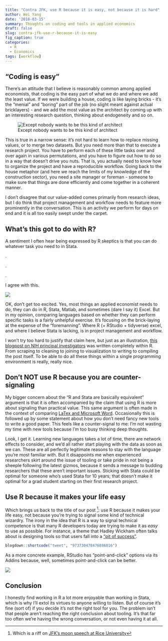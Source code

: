 ```yaml
---
title: "Contra JFK, use R because it is easy, not because it is hard"
author: Wei Yang
date: '2018-03-15'
summary: Thoughts on coding and tools in applied economics
draft: false
slug: contra-jfk-use-r-because-it-is-easy
fig_caption: true
categories:
  - R
  - Economics
tags: [workflow]
---
```


<style>
p.caption {
  font-size: 0.8em;
}
</style>

## "Coding is easy" 

There's an attitude that I believe is reasonably common among applied economists, that coding is the easy part of what we do and where we add the least value. If we were building a house, coding is like laying bricks - it's the "menial" and "boring" part of the job (no slight meant against actual bricklayers) - and we add the most value as the architect by coming up with an interesting research question, thinking about endogeneity and so on. 

![Except nobody wants to be this kind of architect](/post/2018-03-15-contra-jfk-use-r-because-it-is-easy_files/architect.webp)

This is true in a narrow sense: it's not hard to learn how to replace missing values, or to merge two datasets. But you need more than that to execute a research project. You have to perform each of these little tasks over and over again in various permutations, and you have to figure out how to do so in a way that doesn't drive you nuts. That is, you actually need to know how to organize the project and have a reproducible workflow. Going back to the house metaphor (and here we reach the limits of my knowledge of the construction sector), you need a site manager or foreman - someone to make sure that things are done efficiently and come together in a coherent manner. 

I don't disagree that our value-added comes primarily from research ideas, but I do think that project management and workflow needs to feature more prominently in the conversation. This is an activity we perform for days on end and it is all too easily swept under the carpet. 

## What's this got to do with R? 

A sentiment I often hear being expressed by R skeptics is that you can do whatever task you need to in Stata. 

.

.

.

I agree with this.

![](https://i.pinimg.com/originals/cc/20/4b/cc204bbd7a29fda1769710d79388b0d7.gif) 

OK, don't get too excited. Yes, most things an applied economist needs to do, they can do in R, Stata, Matlab, and sometimes (dare I say it) Excel. But in my opinion, comparing languages based on whether they can perform specific tasks is a fairly unhelpful exercise. It's focusing on the brick-laying at the expense of the "foremanning". Where R (+ RStudio + tidyverse) excel, and where I believe Stata is lacking, is in project management and workflow. 

I won't try too hard to justify that claim here, but just as an illustration, [this blogpost on NIH principal investigators](https://wytham.rbind.io/post/scraping-nih-pis-with-rvest/) was written completely within R. From scraping to cleaning to joining to visualization to writing to compiling the post itself. To be able to do all these things within a single programming environment is really, really nice. 

## Don't NOT use R because you are counter-signaling

My bigger concern about the "R and Stata are basically equivalent" argument is that it is often accompanied by the claim that using R is more about signaling than practical value. This same argument is often made in the context of comparing [LaTex and Microsoft Word](http://marcfbellemare.com/wordpress/12874). Occasionally this is followed up by some statement about how you don't need fancy new tools to write a good paper. This feels like a counter-signal to me: I'm not wasting my time with new tools because I'm too busy thinking deep thoughts. 

Look, I get it. Learning new languages takes a lot of time, there are network effects to consider, and we'd all rather start playing with the data as soon as we can. These are all perfectly legitimate reasons to stay with the language you're most familiar with. But it disappoints me when experienced researchers skirt around the issue of tooling or take pride in not being a sheeple following the latest gizmos, because it sends a message to budding researchers that these aren't important issues. Sticking with Stata could be optimal for someone who's used Stata for 10 years; that doesn't make it optimal for a grad student starting on their first research project. 


<!-- ![](https://www.nasa.gov/sites/default/files/s62-05616.jpg) -->
## Use R because it makes your life easy 

[^1]: Which is a riff on [JFK's moon speech at Rice University](https://en.wikipedia.org/wiki/We_choose_to_go_to_the_Moon)

Which brings us back to the title of our post [^1]: use R because it makes your life easy, not because you're trying to signal some kind of technical wizardry. The irony in the idea that R is a way to signal technical competence is that many R developers today are trying to make it as *easy* to use as possible. For instance, a theme that Hadley Wickham often talks about is designing tools so that users fall into a ["pit of success"](https://youtu.be/cpbtcsGE0OA?t=35m30s).

```r
blogdown::shortcode("tweet", "973730478476886016")
```

As a more concrete example, RStudio has "point-and-click" options via its Addins because, well, sometimes point-and-click can be better. 

![](/post/2018-03-15-contra-jfk-use-r-because-it-is-easy_files/addins.png)

## Conclusion

I honestly find working in R a lot more enjoyable than working in Stata, which is why I'll extol its virtues to anyone willing to listen. But of course it's fine (sort of) if you decide it's not the right tool for you. The problem isn't that people aren't reaching the right conclusion about tooling. It's that far too often we're having the wrong conversation, or not even having it at all.
